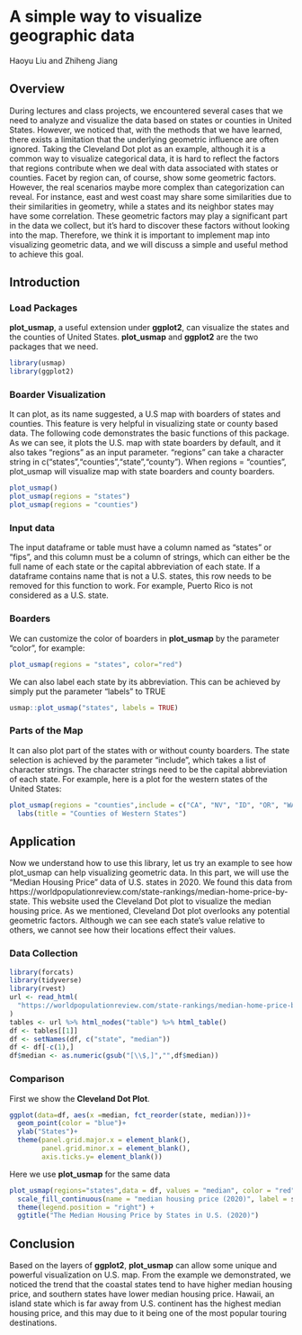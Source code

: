 # A simple way to visualize geographic data

Haoyu Liu and Zhiheng Jiang

## Overview

During lectures and class projects, we encountered several cases that we need to analyze and visualize the data based on states or counties in United States. However, we noticed that, with the methods that we have learned, there exists a limitation that the underlying geometric influence are often ignored. Taking the Cleveland Dot plot as an example, although it is a common way to visualize categorical data, it is hard to reflect the factors that regions contribute when we deal with data associated with states or counties. Facet by region can, of course, show some geometric factors. However, the real scenarios maybe more complex than categorization can reveal. For instance, east and west coast may share some similarities due to their similarities in geometry, while a states and its neighbor states may have some correlation. These geometric factors may play a significant part in the data we collect, but it's hard to discover these factors without looking into the map. Therefore, we think it is important to implement map into visualizing geometric data, and we will discuss a simple and useful method to achieve this goal.

## Introduction

### Load Packages

**plot_usmap**, a useful extension under **ggplot2**, can visualize the states and the counties of United States. **plot_usmap** and **ggplot2** are the two packages that we need.
```{r, warning=FALSE}
library(usmap)
library(ggplot2)
```

### Boarder Visualization

It can plot, as its name suggested, a U.S map with boarders of states and counties. This feature is very helpful in visualizing state or county based data. The following code demonstrates the basic functions of this package. As we can see, it plots the U.S. map with state boarders by default, and it also takes "regions" as an input parameter. "regions" can take a character string in c("states","counties","state","county"). When regions = "counties", plot_usmap will visualize map with state boarders and county boarders.
```{r}
plot_usmap()
plot_usmap(regions = "states")
plot_usmap(regions = "counties")
```
### Input data

The input dataframe or table must have a column named as "states" or "fips", and this column must be a column of strings, which can either be the full name of each state or the capital abbreviation of each state. If a dataframe contains name that is not a U.S. states, this row needs to be removed for this function to work. For example, Puerto Rico is not considered as a U.S. state. 

### Boarders

We can customize the color of boarders in **plot_usmap** by the parameter "color", for example:
```{r}
plot_usmap(regions = "states", color="red")
```
We can also label each state by its abbreviation. This can be achieved by simply put the parameter "labels" to TRUE
```{r}
usmap::plot_usmap("states", labels = TRUE)
```

### Parts of the Map

It can also plot part of the states with or without county boarders. The state selection is achieved by the parameter "include", which takes a list of character strings. The character strings need to be the capital abbreviation of each state. For example, here is a plot for the western states of the United States:
```{r}
plot_usmap(regions = "counties",include = c("CA", "NV", "ID", "OR", "WA")) +
  labs(title = "Counties of Western States")
```

## Application

Now we understand how to use this library, let us try an example to see how plot_usmap can help visualizing geometric data. In this part, we will use the "Median Housing Price" data of U.S. states in 2020. We found this data from https://worldpopulationreview.com/state-rankings/median-home-price-by-state. This website used the Cleveland Dot plot to visualize the median housing price. As we mentioned, Cleveland Dot plot overlooks any potential geometric factors. Although we can see each state's value relative to others, we cannot see how their locations effect their values.

### Data Collection

```{r, warning=FALSE, message=FALSE}
library(forcats)
library(tidyverse)
library(rvest)
url <- read_html(
  "https://worldpopulationreview.com/state-rankings/median-home-price-by-state"
)
tables <- url %>% html_nodes("table") %>% html_table()
df <- tables[[1]]
df <- setNames(df, c("state", "median"))
df <- df[-c(1),]
df$median <- as.numeric(gsub("[\\$,]","",df$median))
```

### Comparison

First we show the **Cleveland Dot Plot**.

```{r, echo=FALSE, warning=FALSE}
ggplot(data=df, aes(x =median, fct_reorder(state, median)))+
  geom_point(color = "blue")+
  ylab("States")+
  theme(panel.grid.major.x = element_blank(),
        panel.grid.minor.x = element_blank(),
        axis.ticks.y= element_blank())
```

Here we use **plot_usmap** for the same data

```{r}
plot_usmap(regions="states",data = df, values = "median", color = "red") + 
  scale_fill_continuous(name = "median housing price (2020)", label = scales::comma) + 
  theme(legend.position = "right") +
  ggtitle("The Median Housing Price by States in U.S. (2020)")
```

## Conclusion 

Based on the layers of **ggplot2**, **plot_usmap** can allow some unique and powerful visualization on U.S. map. From the example we demonstrated, we noticed the trend that the coastal states tend to have higher median housing price, and southern states have lower median housing price. Hawaii, an island state which is far away from U.S. continent has the highest median housing price, and this may due to it being one of the most popular touring destinations.
